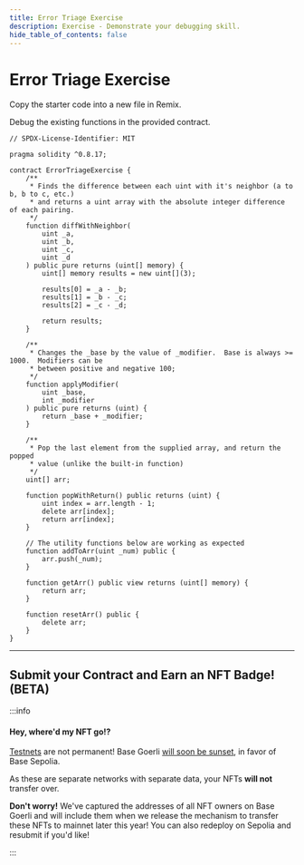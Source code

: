 ```yaml
---
title: Error Triage Exercise
description: Exercise - Demonstrate your debugging skill.
hide_table_of_contents: false
---
```


# Error Triage Exercise

Copy the starter code into a new file in Remix.

Debug the existing functions in the provided contract.

```solidity
// SPDX-License-Identifier: MIT

pragma solidity ^0.8.17;

contract ErrorTriageExercise {
    /**
     * Finds the difference between each uint with it's neighbor (a to b, b to c, etc.)
     * and returns a uint array with the absolute integer difference of each pairing.
     */
    function diffWithNeighbor(
        uint _a,
        uint _b,
        uint _c,
        uint _d
    ) public pure returns (uint[] memory) {
        uint[] memory results = new uint[](3);

        results[0] = _a - _b;
        results[1] = _b - _c;
        results[2] = _c - _d;

        return results;
    }

    /**
     * Changes the _base by the value of _modifier.  Base is always >= 1000.  Modifiers can be
     * between positive and negative 100;
     */
    function applyModifier(
        uint _base,
        int _modifier
    ) public pure returns (uint) {
        return _base + _modifier;
    }

    /**
     * Pop the last element from the supplied array, and return the popped
     * value (unlike the built-in function)
     */
    uint[] arr;

    function popWithReturn() public returns (uint) {
        uint index = arr.length - 1;
        delete arr[index];
        return arr[index];
    }

    // The utility functions below are working as expected
    function addToArr(uint _num) public {
        arr.push(_num);
    }

    function getArr() public view returns (uint[] memory) {
        return arr;
    }

    function resetArr() public {
        delete arr;
    }
}

```

---

## Submit your Contract and Earn an NFT Badge! (BETA)

:::info

#### Hey, where'd my NFT go!?

[Testnets](/learn/deployment-to-testnet/test-networks) are not permanent! Base Goerli [will soon be sunset](https://base.mirror.xyz/kkz1-KFdUwl0n23PdyBRtnFewvO48_m-fZNzPMJehM4), in favor of Base Sepolia.

As these are separate networks with separate data, your NFTs **will not** transfer over.

**Don't worry!** We've captured the addresses of all NFT owners on Base Goerli and will include them when we release the mechanism to transfer these NFTs to mainnet later this year! You can also redeploy on Sepolia and resubmit if you'd like!

:::


<CafeUnitTest nftNum={10}/>

